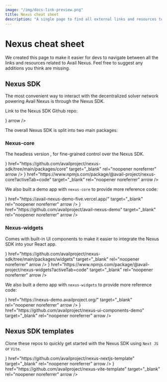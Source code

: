 ```yaml
---
image: "/img/docs-link-preview.png"
title: Nexus cheat sheet
description: "A single page to find all external links and resources to help you get started with Avail Nexus"
---
```




# Nexus cheat sheet

We created this page to make it easier for devs to navigate between all the links and resources related to Avail Nexus.
Feel free to suggest any additions you think are missing.

## Nexus SDK

The most convenient way to interact with the decentralized solver network powering Avail Nexus is through the Nexus SDK.

Link to the Nexus SDK Github repo:

<Cards num={2} >
<Cards.Card title="Nexus SDK" href="https://github.com/availproject/nexus-sdk" target="_blank" rel="noopener noreferrer" icon={<GithubIcon24 />} arrow />
</Cards>

The overall Nexus SDK is split into two main packages:

### Nexus-core

The headless version , for fine-grained control over the Nexus SDK.

<Cards num={2}>
    <Cards.Card title="Github Link" icon={<GithubIcon24 />} href="https://github.com/availproject/nexus-sdk/tree/main/packages/core" target="_blank" rel="noopener noreferrer" arrow />
    <Cards.Card title="npm page" icon={<LinkIcon />} href="https://www.npmjs.com/package/@avail-project/nexus-core?activeTab=code" target="_blank" rel="noopener noreferrer" arrow />
</Cards>

We also built a demo app with `nexus-core` to provide more reference code:

<Cards num={2}>
    <Cards.Card title="Nexus Headless Demo" icon={<LinkIcon />} href="https://avail-nexus-demo-five.vercel.app/" target="_blank" rel="noopener noreferrer" arrow />
    <Cards.Card title="Github Link" icon={<GithubIcon24 />} href="https://github.com/availproject/avail-nexus-demo" target="_blank" rel="noopener noreferrer" arrow />
</Cards>

### Nexus-widgets

Comes with built-in UI components to make it easier to integrate the Nexus SDK into your React app.

<Cards num={2}>
    <Cards.Card title="Github Link" icon={<GithubIcon24 />} href="https://github.com/availproject/nexus-sdk/tree/main/packages/widgets" target="_blank" rel="noopener noreferrer" arrow />
    <Cards.Card title="npm page" icon={<LinkIcon />} href="https://www.npmjs.com/package/@avail-project/nexus-widgets?activeTab=code" target="_blank" rel="noopener noreferrer" arrow />
</Cards>

We also built a demo app with `nexus-widgets` to provide more reference code:

<Cards num={2}>
    <Cards.Card title="Nexus Widgets Demo" icon={<LinkIcon />} href="https://nexus-demo.availproject.org/" target="_blank" rel="noopener noreferrer" arrow />
    <Cards.Card title="Github Link" icon={<GithubIcon24 />} href="https://github.com/availproject/nexus-ui-components-demo" target="_blank" rel="noopener noreferrer" arrow />
</Cards>

## Nexus SDK templates

Clone these repos to quickly get started with the Nexus SDK using `Next JS` or `Vite`.

<Cards num={2}>
    <Cards.Card title="Nexus Next JS Template" icon={<LinkIcon />} href="https://github.com/availproject/nexus-nextjs-template" target="_blank" rel="noopener noreferrer" arrow />
    <Cards.Card title="Nexus Vite Template" icon={<LinkIcon />} href="https://github.com/availproject/nexus-vite-template" target="_blank" rel="noopener noreferrer" arrow />
</Cards>